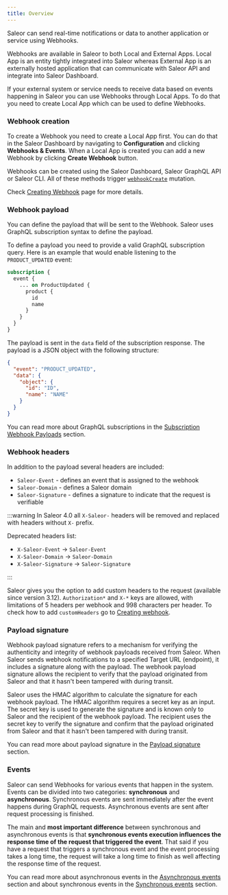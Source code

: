 ```yaml
---
title: Overview
---
```


Saleor can send real-time notifications or data to another application or service using Webhooks.

Webhooks are available in Saleor to both Local and External Apps. Local App is an entity tightly integrated into Saleor whereas External App is an externally hosted application that can communicate with Saleor API and integrate into Saleor Dashboard.

If your external system or service needs to receive data based on events happening in Saleor you can use Webhooks through Local Apps. To do that you need to create Local App which can be used to define Webhooks.

### Webhook creation

To create a Webhook you need to create a Local App first. You can do that in the Saleor Dashboard by navigating to **Configuration** and clicking **Webhooks & Events**. When a Local App is created you can add a new Webhook by clicking **Create Webhook** button.

Webhooks can be created using the Saleor Dashboard, Saleor GraphQL API or Saleor CLI. All of these methods trigger [`webhookCreate`](../../../api-reference/webhooks/mutations/webhook-create.mdx) mutation.

Check [Creating Webhook](./creating.mdx) page for more details.

### Webhook payload

You can define the payload that will be sent to the Webhook. Saleor uses GraphQL subscription syntax to define the payload.

To define a payload you need to provide a valid GraphQL subscription query. Here is an example that would enable listening to the `PRODUCT_UPDATED` event:

```graphql
subscription {
  event {
    ... on ProductUpdated {
      product {
        id
        name
      }
    }
  }
}
```

The payload is sent in the `data` field of the subscription response. The payload is a JSON object with the following structure:

```json
{
  "event": "PRODUCT_UPDATED",
  "data": {
    "object": {
      "id": "ID",
      "name": "NAME"
    }
  }
}
```

You can read more about GraphQL subscriptions in the [Subscription Webhook Payloads](./subscription-webhook-payloads.mdx) section.

### Webhook headers

In addition to the payload several headers are included:

- `Saleor-Event` - defines an event that is assigned to the webhook
- `Saleor-Domain` - defines a Saleor domain
- `Saleor-Signature` - defines a signature to indicate that the request is verifiable

:::warning
In Saleor 4.0 all `X-Saleor-` headers will be removed and replaced with headers without `X-` prefix.

Deprecated headers list:

- `X-Saleor-Event` -> `Saleor-Event`
- `X-Saleor-Domain` -> `Saleor-Domain`
- `X-Saleor-Signature` -> `Saleor-Signature`

:::

Saleor gives you the option to add custom headers to the request (available since version 3.12). `Authorization*` and `X-*` keys are allowed, with limitations of 5 headers per webhook and 998 characters per header. To check how to add `customHeaders` go to [Creating webhook](./creating.mdx).

### Payload signature

Webhook payload signature refers to a mechanism for verifying the authenticity and integrity of webhook payloads received from Saleor. When Saleor sends webhook notifications to a specified Target URL (endpoint), it includes a signature along with the payload. The webhook payload signature allows the recipient to verify that the payload originated from Saleor and that it hasn't been tampered with during transit.

Saleor uses the HMAC algorithm to calculate the signature for each webhook payload. The HMAC algorithm requires a secret key as an input. The secret key is used to generate the signature and is known only to Saleor and the recipient of the webhook payload. The recipient uses the secret key to verify the signature and confirm that the payload originated from Saleor and that it hasn't been tampered with during transit.

You can read more about payload signature in the [Payload signature](/docs/developer/extending/webhooks/payload-signature.mdx) section.

### Events

Saleor can send Webhooks for various events that happen in the system. Events can be divided into two categories: **synchronous** and **asynchronous**. Synchronous events are sent immediately after the event happens during GraphQL requests. Asynchronous events are sent after request processing is finished.

The main and **most important difference** between synchronous and asynchronous events is that **synchronous events execution influences the response time of the request that triggered the event**. That said if you have a request that triggers a synchronous event and the event processing takes a long time, the request will take a long time to finish as well affecting the response time of the request.

You can read more about asynchronous events in the [Asynchronous events](./asynchronous-events.mdx) section and about synchronous events in the [Synchronous events](./synchronous-events/key-concepts.mdx) section.
